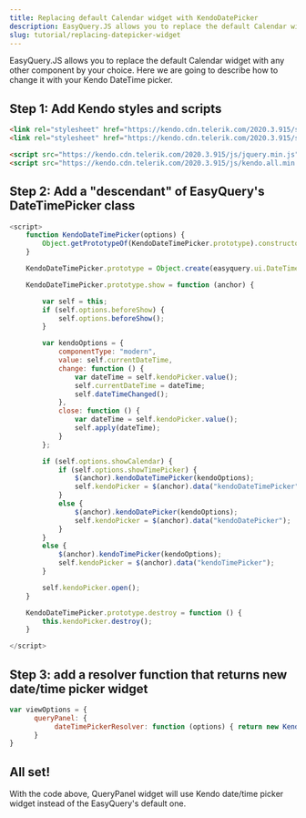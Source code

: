 ```yaml
---
title: Replacing default Calendar widget with KendoDatePicker
description: EasyQuery.JS allows you to replace the default Calendar widget with any other component by your choice. Here we are going to describe how to change it with your Kendo DateTime picker.
slug: tutorial/replacing-datepicker-widget
---
```


<PageTitle title={frontmatter.title} />

EasyQuery.JS allows you to replace the default Calendar widget with any other component by your choice. Here we are going to describe how to change it with your Kendo DateTime picker.

## Step 1: Add Kendo styles and scripts

```html
<link rel="stylesheet" href="https://kendo.cdn.telerik.com/2020.3.915/styles/kendo.common.min.css" />
<link rel="stylesheet" href="https://kendo.cdn.telerik.com/2020.3.915/styles/kendo.default.min.css" />

<script src="https://kendo.cdn.telerik.com/2020.3.915/js/jquery.min.js"></script>
<script src="https://kendo.cdn.telerik.com/2020.3.915/js/kendo.all.min.js"></script>
```

## Step 2: Add a "descendant" of EasyQuery's DateTimePicker class

```js
<script>
    function KendoDateTimePicker(options) {
        Object.getPrototypeOf(KendoDateTimePicker.prototype).constructor.call(this, options);
    }

    KendoDateTimePicker.prototype = Object.create(easyquery.ui.DateTimePicker.prototype);

    KendoDateTimePicker.prototype.show = function (anchor) {

        var self = this;
        if (self.options.beforeShow) {
            self.options.beforeShow();
        }

        var kendoOptions = {
            componentType: "modern",
            value: self.currentDateTime,
            change: function () {
                var dateTime = self.kendoPicker.value();
                self.currentDateTime = dateTime;
                self.dateTimeChanged();
            },
            close: function () {
                var dateTime = self.kendoPicker.value();
                self.apply(dateTime);
            }
        };

        if (self.options.showCalendar) {
            if (self.options.showTimePicker) {
                $(anchor).kendoDateTimePicker(kendoOptions);
                self.kendoPicker = $(anchor).data("kendoDateTimePicker");
            }
            else {
                $(anchor).kendoDatePicker(kendoOptions);
                self.kendoPicker = $(anchor).data("kendoDatePicker");
            }
        }
        else {
            $(anchor).kendoTimePicker(kendoOptions);
            self.kendoPicker = $(anchor).data("kendoTimePicker");
        }

        self.kendoPicker.open();
    }

    KendoDateTimePicker.prototype.destroy = function () {
        this.kendoPicker.destroy();
    }

</script>
```

## Step 3: add a resolver function that returns new date/time picker widget

```js
var viewOptions = {
      queryPanel: {
           dateTimePickerResolver: function (options) { return new KendoDateTimePicker(options)}
      }
}
```


## All set!

With the code above, QueryPanel widget will use Kendo date/time picker widget instead of the EasyQuery's default one.